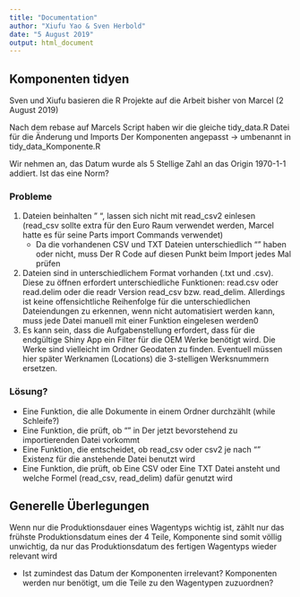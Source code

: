 ---
title: "Documentation"
author: "Xiufu Yao & Sven Herbold"
date: "5 August 2019"
output: html_document
---


## Komponenten tidyen

Sven und Xiufu basieren die R Projekte auf die Arbeit bisher von Marcel (2 August 2019)

Nach dem rebase auf Marcels Script haben wir die gleiche tidy_data.R Datei für die Änderung und Imports Der Komponenten angepasst -> umbenannt in tidy_data_Komponente.R

Wir nehmen an, das Datum wurde als 5 Stellige Zahl an das Origin 1970-1-1 addiert. Ist das eine Norm?

### Probleme

1. Dateien beinhalten " ", lassen sich nicht mit read_csv2 einlesen (read_csv sollte extra für den Euro Raum verwendet werden, Marcel hatte es für seine Parts import Commands verwendet)
   * Da die vorhandenen CSV und TXT Dateien unterschiedlich "" haben oder nicht, muss Der R Code auf diesen Punkt beim Import jedes Mal prüfen
2. Dateien sind in unterschiedlichem Format vorhanden (.txt und .csv). Diese zu öffnen erfordert unterschiedliche Funktionen: read.csv oder read.delim oder die readr Version read_csv bzw. read_delim. Allerdings ist keine offensichtliche Reihenfolge für die unterschiedlichen Dateiendungen zu erkennen, wenn nicht automatisiert werden kann, muss jede Datei manuell mit einer Funktion eingelesen werden0
3. Es kann sein, dass die Aufgabenstellung erfordert, dass für die endgültige Shiny App ein Filter für die OEM Werke benötigt wird. Die Werke sind vielleicht im Ordner Geodaten zu finden. Eventuell müssen hier später Werknamen (Locations) die 3-stelligen Werksnummern ersetzen.

### Lösung?

* Eine Funktion, die alle Dokumente in einem Ordner durchzählt (while Schleife?)
* Eine Funktion, die prüft, ob "" in Der jetzt bevorstehend zu importierenden Datei vorkommt
* Eine Funktion, die entscheidet, ob read_csv oder csv2 je nach "" Existenz für die anstehende Datei benutzt wird
* Eine Funktion, die prüft, ob Eine CSV oder Eine TXT Datei ansteht und welche Formel (read_csv, read_delim) dafür genutzt wird



## Generelle Überlegungen

Wenn nur die Produktionsdauer eines Wagentyps wichtig ist, zählt nur das frühste Produktionsdatum eines der 4 Teile, Komponente sind somit völlig unwichtig, da nur das Produktionsdatum des fertigen Wagentyps wieder relevant wird

* Ist zumindest das Datum der Komponenten irrelevant? Komponenten werden nur benötigt, um die Teile zu den Wagentypen zuzuordnen?
